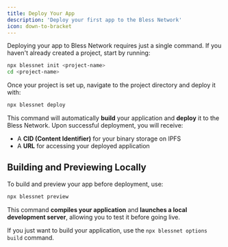 ```yaml
---
title: Deploy Your App
description: 'Deploy your first app to the Bless Network'
icon: down-to-bracket
---
```


Deploying your app to Bless Network requires just a single command. If you haven't already created a project, start by running:

```bash
npx blessnet init <project-name>
cd <project-name>
```

Once your project is set up, navigate to the project directory and deploy it with:

```bash
npx blessnet deploy
```

This command will automatically **build** your application and **deploy** it to the Bless Network. Upon successful deployment, you will receive:

-   A **CID (Content Identifier)** for your binary storage on IPFS
-   A **URL** for accessing your deployed application

## Building and Previewing Locally

To build and preview your app before deployment, use:

```bash
npx blessnet preview
```

This command **compiles your application** and **launches a local development server**, allowing you to test it before going live.

If you just want to build your application, use the `npx blessnet options build` command.
